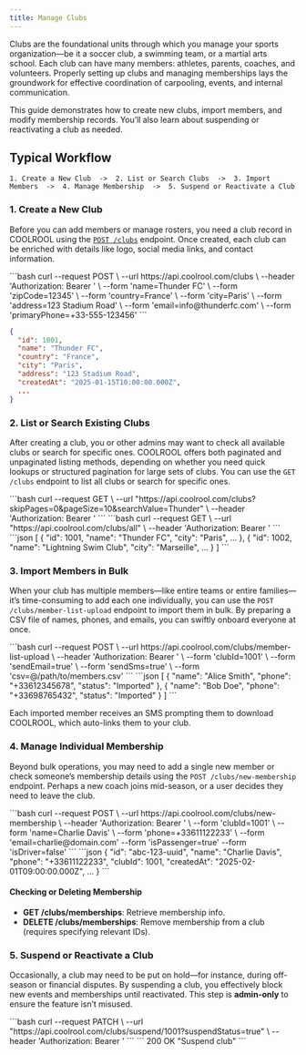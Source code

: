 ```yaml
---
title: Manage Clubs
---
```


Clubs are the foundational units through which you manage your sports organization—be it a soccer club, a swimming team, or a martial arts school. Each club can have many members: athletes, parents, coaches, and volunteers. Properly setting up clubs and managing memberships lays the groundwork for effective coordination of carpooling, events, and internal communication.

This guide demonstrates how to create new clubs, import members, and modify membership records. You’ll also learn about suspending or reactivating a club as needed.

## Typical Workflow

```
1. Create a New Club  ->  2. List or Search Clubs  ->  3. Import Members  ->  4. Manage Membership  ->  5. Suspend or Reactivate a Club
```

### 1. Create a New Club
Before you can add members or manage rosters, you need a club record in COOLROOL using the [`POST /clubs`](/reference/endpoints/clubs/create-club) endpoint. Once created, each club can be enriched with details like logo, social media links, and contact information.

<Tabs>
<TabItem value="Example request">
```bash
curl --request POST \
  --url https://api.coolrool.com/clubs \
  --header 'Authorization: Bearer <ADMIN_TOKEN>' \
  --form 'name=Thunder FC' \
  --form 'zipCode=12345' \
  --form 'country=France' \
  --form 'city=Paris' \
  --form 'address=123 Stadium Road' \
  --form 'email=info@thunderfc.com' \
  --form 'primaryPhone=+33-555-123456'
```
</TabItem>
<TabItem value="Example response">  

```json
{
  "id": 1001,
  "name": "Thunder FC",
  "country": "France",
  "city": "Paris",
  "address": "123 Stadium Road",
  "createdAt": "2025-01-15T10:00:00.000Z",
  ...
}
```
</TabItem>
</Tabs>


### 2. List or Search Existing Clubs
After creating a club, you or other admins may want to check all available clubs or search for specific ones. COOLROOL offers both paginated and unpaginated listing methods, depending on whether you need quick lookups or structured pagination for large sets of clubs. You can use the `GET /clubs` endpoint to list all clubs or search for specific ones.

<Tabs>
<TabItem value="Paginated, cURL">
```bash
curl --request GET \
  --url "https://api.coolrool.com/clubs?skipPages=0&pageSize=10&searchValue=Thunder" \
  --header 'Authorization: Bearer <TOKEN>'
```
</TabItem>
<TabItem value="Unpaginated, cURL">
```bash
curl --request GET \
  --url "https://api.coolrool.com/clubs/all" \
  --header 'Authorization: Bearer <TOKEN>'
```
</TabItem>
<TabItem value="Example response">
```json
[
  {
    "id": 1001,
    "name": "Thunder FC",
    "city": "Paris",
    ...
  },
  {
    "id": 1002,
    "name": "Lightning Swim Club",
    "city": "Marseille",
    ...
  }
]
```
</TabItem>
</Tabs>


### 3. Import Members in Bulk
When your club has multiple members—like entire teams or entire families—it’s time-consuming to add each one individually, you can use the `POST /clubs/member-list-upload` endpoint to import them in bulk. By preparing a CSV file of names, phones, and emails, you can swiftly onboard everyone at once.

<Tabs>
<TabItem value="Example request">
```bash
curl --request POST \
  --url https://api.coolrool.com/clubs/member-list-upload \
  --header 'Authorization: Bearer <ADMIN_TOKEN>' \
  --form 'clubId=1001' \
  --form 'sendEmail=true' \
  --form 'sendSms=true' \
  --form 'csv=@/path/to/members.csv'
```
</TabItem>
<TabItem value="Example response">
```json
[
  {
    "name": "Alice Smith",
    "phone": "+33612345678",
    "status": "Imported"
  },
  {
    "name": "Bob Doe",
    "phone": "+33698765432",
    "status": "Imported"
  }
]
```
</TabItem>
</Tabs>

Each imported member receives an SMS prompting them to download COOLROOL, which auto-links them to your club.

### 4. Manage Individual Membership
Beyond bulk operations, you may need to add a single new member or check someone’s membership details using the `POST /clubs/new-membership` endpoint. Perhaps a new coach joins mid-season, or a user decides they need to leave the club. 

<Tabs>
<TabItem value="Example request">
```bash
curl --request POST \
  --url https://api.coolrool.com/clubs/new-membership \
  --header 'Authorization: Bearer <ADMIN_TOKEN>' \
  --form 'clubId=1001' \
  --form 'name=Charlie Davis' \
  --form 'phone=+33611122233' \
  --form 'email=charlie@domain.com'
  --form 'isPassenger=true'
  --form 'isDriver=false'
```
</TabItem>
<TabItem value="Example response">
```json
{
  "id": "abc-123-uuid",
  "name": "Charlie Davis",
  "phone": "+33611122233",
  "clubId": 1001,
  "createdAt": "2025-02-01T09:00:00.000Z",
  ...
}
```
</TabItem>
</Tabs>

#### Checking or Deleting Membership
- **GET /clubs/memberships**: Retrieve membership info.
- **DELETE /clubs/memberships**: Remove membership from a club (requires specifying relevant IDs).


### 5. Suspend or Reactivate a Club
Occasionally, a club may need to be put on hold—for instance, during off-season or financial disputes. By suspending a club, you effectively block new events and memberships until reactivated. This step is **admin-only** to ensure the feature isn’t misused.

<Tabs>
<TabItem value="Example request">
```bash
curl --request PATCH \
  --url "https://api.coolrool.com/clubs/suspend/1001?suspendStatus=true" \
  --header 'Authorization: Bearer <ADMIN_TOKEN>'
```
</TabItem>
<TabItem value="Example response">
```
200 OK
"Suspend club"
```
</TabItem>
</Tabs>
